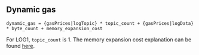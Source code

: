 ## Dynamic gas

    dynamic_gas = {gasPrices|logTopic} * topic_count + {gasPrices|logData} * byte_count + memory_expansion_cost

For LOG1, `topic_count` is 1.
The memory expansion cost explanation can be found [here](/about).
